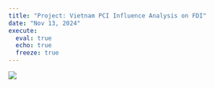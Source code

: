 ```yaml
---
title: "Project: Vietnam PCI Influence Analysis on FDI"
date: "Nov 13, 2024"
execute:
  eval: true
  echo: true
  freeze: true
---
```


![](images/Group%201_Poster-01.jpg)
